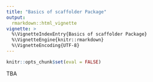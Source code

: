 ```yaml
---
title: "Basics of scaffolder Package"
output: 
  rmarkdown::html_vignette
vignette: >
  %\VignetteIndexEntry{Basics of scaffolder Package}
  %\VignetteEngine{knitr::rmarkdown}
  %\VignetteEncoding{UTF-8}
---
```



```r
knitr::opts_chunk$set(eval = FALSE)
```

TBA
